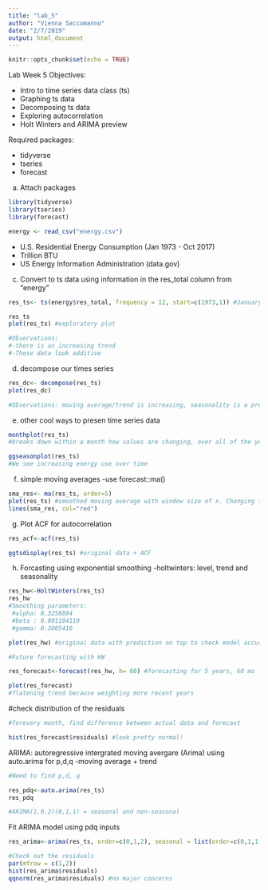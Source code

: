 ```yaml
---
title: "lab_5"
author: "Vienna Saccomanno"
date: "2/7/2019"
output: html_document
---
```


```r
knitr::opts_chunk$set(echo = TRUE)
```

Lab Week 5 Objectives:

- Intro to time series data class (ts)
- Graphing ts data
- Decomposing ts data
- Exploring autocorrelation
- Holt Winters and ARIMA preview

Required packages:

- tidyverse
- tseries
- forecast

a. Attach packages 

```r
library(tidyverse)
library(tseries)
library(forecast)

```


```r
energy <- read_csv("energy.csv")
```

- U.S. Residential Energy Consumption (Jan 1973 - Oct 2017)
- Trillion BTU
- US Energy Information Administration (data.gov)

c. Convert to ts data using information in the res_total column from "energy"
```r
res_ts<- ts(energy$res_total, frequency = 12, start=c(1973,1)) #January 1973

res_ts
plot(res_ts) #exploratory plot

#Observations:
#-there is an increasing trend
#-These data look additive

```

d. decompose our times series

```r

res_dc<- decompose(res_ts)
plot(res_dc)

#Observations: moving average/trend is increasing, seasonality is a pretty big contributor, residuals don't seem to have a pattern
```

e. other cool ways to presen time series data
```r
monthplot(res_ts)
#breaks down within a month how values are changing, over all of the years recorded. Dramaticiincrease in residential energy use in summer months
```


```r
ggseasonplot(res_ts)
#We see increasing energy use over time

```

f. simple moving averages
-use forecast::ma()
```r

sma_res<- ma(res_ts, order=5)
plot(res_ts) #smoothed moving average with window size of x. Changing the window alters how the data appears. Best option is to show the original data + smoothed data
lines(sma_res, col="red")

```

g. Plot ACF for autocorrelation
```r
res_acf<-acf(res_ts)

ggtsdisplay(res_ts) #original data + ACF
```

h. Forcasting using exponential smoothing
-holtwinters: level, trend and seasonality
```r

res_hw<-HoltWinters(res_ts)
res_hw
#Smoothing parameters:
 #alpha: 0.3258894
 #beta : 0.001104119
 #gamma: 0.3005416

plot(res_hw) #original data with prediction on top to check model accuracy (not yet forecasting)


```

```r
#Future forecasting with HW

res_forecast<-forecast(res_hw, h= 60) #forecasting for 5 years, 60 mo

plot(res_forecast)
#flatening trend because weighting more recent years


```
#check distribution of the residuals

```r
#forevery month, find difference between actual data and forecast

hist(res_forecast$residuals) #look pretty normal!
```

ARIMA: autoregressive intergrated moving avergare (Arima) using auto.arima for p,d,q
-moving average + trend
```r
#Need to find p,d, q

res_pdq<-auto.arima(res_ts)
res_pdq

#ARIMA(1,0,2)(0,1,1) = seasonal and non-seasonal
```

Fit ARIMA model using pdq inputs
```r

res_arima<-arima(res_ts, order=c(0,1,2), seasonal = list(order=c(0,1,1)))

#Check out the residuals
par(mfrow = c(1,2))
hist(res_arima$residuals)
qqnorm(res_arima$residuals) #no major concerns
```

